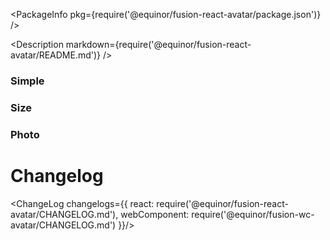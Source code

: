 
<Meta title="Data/Avatar" />

<PackageInfo pkg={require('@equinor/fusion-react-avatar/package.json')} />

<Description markdown={require('@equinor/fusion-react-avatar/README.md')} />

<ArgsTable of={Avatar} />

### Simple

<StoryExample storyId="examples-avatar--simple" showSource/>

### Size

<StoryExample storyId="examples-avatar--size" showSource/>

### Photo

<StoryExample storyId="examples-avatar--photo" showSource/>

# Changelog

<ChangeLog changelogs={{
  react: require('@equinor/fusion-react-avatar/CHANGELOG.md'), 
  webComponent: require('@equinor/fusion-wc-avatar/CHANGELOG.md')
}}/>
